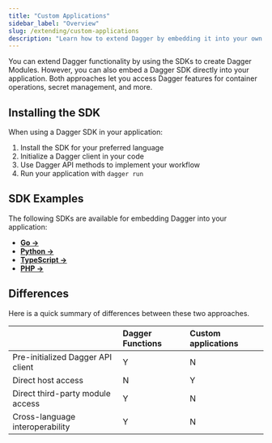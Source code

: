 ```yaml
---
title: "Custom Applications"
sidebar_label: "Overview"
slug: /extending/custom-applications
description: "Learn how to extend Dagger by embedding it into your own applications for custom workflows and integrations."
---
```


You can extend Dagger functionality by using the SDKs to create Dagger Modules. However, you can also embed a Dagger SDK directly into your application. Both approaches let you access Dagger features for container operations, secret management, and more.

## Installing the SDK

When using a Dagger SDK in your application:

1. Install the SDK for your preferred language
2. Initialize a Dagger client in your code
3. Use Dagger API methods to implement your workflow
4. Run your application with `dagger run`

## SDK Examples

The following SDKs are available for embedding Dagger into your application:

- [**Go →**](./go.mdx)
- [**Python →**](./python.mdx)
- [**TypeScript →**](./typescript.mdx)
- [**PHP →**](./php.mdx)

## Differences

Here is a quick summary of differences between these two approaches.

|  | Dagger Functions | Custom applications |
|:---|:---|:---|
| Pre-initialized Dagger API client | Y | N |
| Direct host access | N | Y |
| Direct third-party module access | Y | N |
| Cross-language interoperability | Y | N |